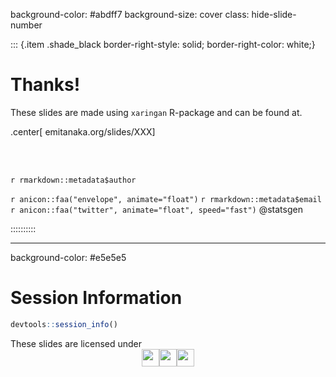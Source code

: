 background-color: #abdff7
background-size: cover
class: hide-slide-number


:::::::::: grid

::: {.item .shade_black border-right-style: solid; border-right-color: white;}

<h1>Thanks!</h1>

These slides are made using `xaringan` R-package and can be found at.

.center[
emitanaka.org/slides/XXX
]

<br><br>

`r rmarkdown::metadata$author`

`r anicon::faa("envelope", animate="float")`  `r rmarkdown::metadata$email`<br>
`r anicon::faa("twitter", animate="float", speed="fast")`  @statsgen

:::

::: item 


:::

:::::::::: 

---

background-color: #e5e5e5

# Session Information

:::: scroll-350


```r
devtools::session_info()
```

<p></p>
:::


These slides are licensed under <br><center><a href="https://creativecommons.org/licenses/by-sa/3.0/au/"><img src="images/cc.svg" style="height:2em;"/><img src="images/by.svg" style="height:2em;"/><img src="images/sa.svg" style="height:2em;"/></a></center>



